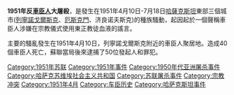 {{unreferenced|time=2015-02-12T01:25:05+00:00}}
{{Campaignbox 車臣－俄羅斯衝突}}

'''1951年反[[車臣人|車臣人]]大屠殺'''，是發生在1951年4月10日-7月18日[[哈薩克斯坦|哈薩克斯坦]]東部三個城市([[里德|列寧諾戈爾斯克]]、[[厄斯克門|厄斯克門]]、济良诺夫斯克)的種族騷動，起因起於一個聲稱車臣人涉嫌在宗教儀式使用東正教徒血液的謠言。

主要的騷亂發生在1951年4月10日，列寧諾戈爾斯克附近的車臣人聚居地。造成40個車臣人死亡，蘇聯當局後來逮捕了50位發起人和罪犯。

{{車臣}}

[[Category:1951年苏联|Category:1951年苏联]]
[[Category:1951年事件|Category:1951年事件]]
[[Category:1950年代亚洲屠杀事件|Category:1950年代亚洲屠杀事件]]
[[Category:哈萨克苏维埃社会主义共和国|Category:哈萨克苏维埃社会主义共和国]]
[[Category:苏联屠杀事件|Category:苏联屠杀事件]]
[[Category:宗教冲突|Category:宗教冲突]]
[[Category:1951年4月|Category:1951年4月]]
[[Category:车臣历史|Category:车臣历史]]
[[Category:哈萨克斯坦事件|Category:哈萨克斯坦事件]]